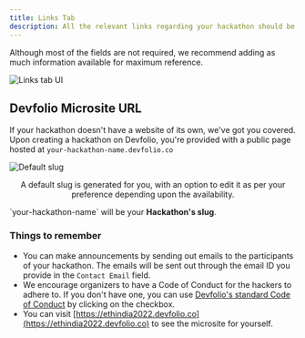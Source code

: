 ```yaml
---
title: Links Tab
description: All the relevant links regarding your hackathon should be filled here.
---
```


Although most of the fields are not required, we recommend adding as much information available for maximum reference.

<img src="/assets/link.gif" alt="Links tab UI" />

## Devfolio Microsite URL

If your hackathon doesn't have a website of its own, we've got you covered. Upon creating a hackathon on Devfolio, you're provided with a public page hosted at `your-hackathon-name.devfolio.co`

<img src="/assets/image (277).webp" alt="Default slug" />
<p align="center" >
  A default slug is generated for you, with an option to edit it as per your preference depending upon the availability.
</p>


<Callout title="Hackathon Slug" type="info">
  `your-hackathon-name` will be your <strong>Hackathon's slug</strong>.
</Callout>

### Things to remember

- You can make announcements by sending out emails to the participants of your hackathon. The emails will be sent out through the email ID you provide in the `Contact Email` field.
- We encourage organizers to have a Code of Conduct for the hackers to adhere to. If you don't have one, you can use [Devfolio's standard Code of Conduct](https://devfolio.co/code-of-conduct) by clicking on the checkbox.
- You can visit [https://ethindia2022.devfolio.co](https://ethindia2022.devfolio.co) to see the microsite for yourself.
